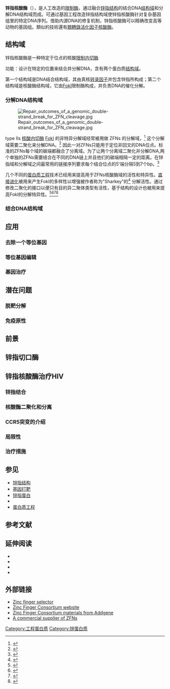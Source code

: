 {{Expand English|Zinc finger nuclease}}
'''锌指核酸酶'''（{{lang-en|Zinc-finger nucleases, ZFNs}}），是人工改造的[[限制酶|限制酶]]，通过融合[[锌指结构|锌指结构]]的结合DNA[[结构域|结构域]]和分解DNA结构域而成。可通过基因工程改造锌指结构域使锌指核酸酶针对复杂基因组里的特定DNA序列。借助内源DNA的修复机制，锌指核酸酶可以精确改变高等动物的基因组。類似的技術還有[[類轉錄活化因子核酸酶|類轉錄活化因子核酸酶]]。

== 结构域 ==
锌指核酸酶是一种特定于位点的核酸[[限制酶|限制内切酶]]

功能：设计在特定的位置来结合并分解DNA，含有两个蛋白质[[结构域|结构域]]。

第一个结构域是DNA结合结构域，其由真核[[转录因子|转录因子]]并包含锌指所构成；第二个结构域是核酸酶结构域，它由[[FokI|FokI]]限制酶构成，并负责DNA的催化分解。

=== 分解DNA结构域 ===

[[File:Repair_outcomes_of_a_genomic_double-strand_break_for_ZFN_cleavage.jpg|thumb]]

type IIs [[核酸内切酶|核酸内切酶]] [[FokI|FokI]] 的非特异分解域经常被用做 ZFNs 的分解域，<ref name="kim1996">{{cite journal| last=Kim| first=YG| author2=Cha, J.| author3=Chandrasegaran, S.| year=1996| title=Hybrid restriction enzymes: zinc finger fusions to Fok I cleavage domain| journal=Proc Natl Acad Sci USA| volume=93| issue=3| pages=1156–60| url=http://www.pnas.org/content/93/3/1156.abstract| doi=10.1073/pnas.93.3.1156| pmid=8577732| pmc=40048| bibcode=1996PNAS...93.1156K| access-date=2014-12-05| archive-date=2015-01-28| archive-url=https://web.archive.org/web/20150128081204/http://www.pnas.org/content/93/3/1156.abstract| dead-url=no}}</ref>   
这个分解域需要二聚化来分解DNA。<ref name="bitinaite1998">{{cite journal| last=Bitinaite| first=J.| coauthors=D. A. Wah, Aggarwal, A. K., Schildkraut, I.| year=1998| title=FokI dimerization is required for DNA cleavage| journal=Proc Natl Acad Sci USA| volume=95| issue=18| pages=10570–5| url=http://www.pnas.org/cgi/content/full/95/18/10570| doi=10.1073/pnas.95.18.10570| pmid=9724744| pmc=27935| bibcode=1998PNAS...9510570B| access-date=2014-12-05| archive-date=2005-04-24| archive-url=https://web.archive.org/web/20050424122954/http://www.pnas.org/cgi/content/full/95/18/10570| dead-url=no}}</ref> 
因此一对ZFNs只能用于定位非回文的DNA位点。标准的ZFNs每个域的碳端都融合了分离域。为了让两个分离域二聚化并分解DNA,两个单独的ZFNs需要结合在不同的DNA链上并且他们的碳端相隔一定的距离。在锌指域和分解域之间最常用的链接序列要求每个结合位点的5'端分隔5到7个bp。<ref>{{cite journal |author=Cathomen T, Joung JK |title=Zinc-finger nucleases: the next generation emerges |journal=Mol. Ther. |volume=16 |issue=7 |pages=1200–7 |date=July 2008 |pmid=18545224 |doi=10.1038/mt.2008.114 |url=http://www.nature.com/mt/journal/v16/n7/abs/mt2008114a.html |access-date=2014-12-05 |archive-date=2015-02-09 |archive-url=https://web.archive.org/web/20150209121803/http://www.nature.com/mt/journal/v16/n7/abs/mt2008114a.html |dead-url=no }}</ref>

几个不同的[[蛋白质工程|蛋白质工程]]技术已经用来提高用于ZFNs核酸酶域的活性和特异性。[[直接进化|直接进化]]被用来产生FokI的多样性以增强被作者称为"Sharkey"的<ref name=Guo2010>{{cite journal | last=Guo | first=Jing | last2=Gaj | first2=Thomas | last3=Barbas | first3=Carlos F. | title=Directed Evolution of an Enhanced and Highly Efficient FokI Cleavage Domain for Zinc Finger Nucleases | journal=Journal of Molecular Biology | publisher=Elsevier BV | volume=400 | issue=1 | year=2010 | issn=0022-2836 | doi=10.1016/j.jmb.2010.04.060 | pages=96–107}}</ref> 分解活性。通过修改二聚化的接口以便只有目的异二聚体类型有活性，基于结构的设计也被用来提高FokI的分解特异性。<ref name=Szczepek2007>{{cite journal | last=Szczepek | first=Michal | last2=Brondani | first2=Vincent | last3=Büchel | first3=Janine | last4=Serrano | first4=Luis | last5=Segal | first5=David J | last6=Cathomen | first6=Toni | title=Structure-based redesign of the dimerization interface reduces the toxicity of zinc-finger nucleases | journal=Nature Biotechnology | publisher=Springer Nature | volume=25 | issue=7 | year=2007 | issn=1087-0156 | doi=10.1038/nbt1317 | pages=786–793}}</ref><ref name=Miller2007>{{cite journal | last=Miller | first=Jeffrey C | last2=Holmes | first2=Michael C | last3=Wang | first3=Jianbin | last4=Guschin | first4=Dmitry Y | last5=Lee | first5=Ya-Li | last6=Rupniewski | first6=Igor | last7=Beausejour | first7=Christian M | last8=Waite | first8=Adam J | last9=Wang | first9=Nathaniel S | last10=Kim | first10=Kenneth A | last11=Gregory | first11=Philip D | last12=Pabo | first12=Carl O | last13=Rebar | first13=Edward J | title=An improved zinc-finger nuclease architecture for highly specific genome editing | journal=Nature Biotechnology | publisher=Springer Nature | volume=25 | issue=7 | year=2007 | issn=1087-0156 | doi=10.1038/nbt1319 | pages=778–785}}</ref><ref name=Doyon2010>{{cite journal | last=Doyon | first=Yannick | last2=Vo | first2=Thuy D | last3=Mendel | first3=Matthew C | last4=Greenberg | first4=Shon G | last5=Wang | first5=Jianbin | last6=Xia | first6=Danny F | last7=Miller | first7=Jeffrey C | last8=Urnov | first8=Fyodor D | last9=Gregory | first9=Philip D | last10=Holmes | first10=Michael C | title=Enhancing zinc-finger-nuclease activity with improved obligate heterodimeric architectures | journal=Nature Methods | publisher=Springer Nature | volume=8 | issue=1 | date=2010-12-05 | issn=1548-7091 | doi=10.1038/nmeth.1539 | pages=74–79}}</ref><ref name=Ramalingam2010>{{cite journal | last=Ramalingam | first=Sivaprakash | last2=Kandavelou | first2=Karthikeyan | last3=Rajenderan | first3=Raja | last4=Chandrasegaran | first4=Srinivasan | title=Creating Designed Zinc-Finger Nucleases with Minimal Cytotoxicity | journal=Journal of Molecular Biology | publisher=Elsevier BV | volume=405 | issue=3 | year=2011 | issn=0022-2836 | doi=10.1016/j.jmb.2010.10.043 | pages=630–641}}</ref>

=== 结合DNA结构域 ===

== 应用 ==

=== 去除一个等位基因 ===
=== 等位基因编辑 ===

=== 基因治疗 ===

== 潜在问题 ==

=== 脱靶分解 ===

=== 免疫原性 ===

== 前景 ==

== 锌指切口酶 ==

== 锌指核酸酶治疗HIV  ==

=== 锌指结合===

=== 核酸酶二聚化和分离 ===

=== CCR5突变的介绍 ===

=== 局限性 ===

=== 治疗措施 ===

== 参见 ==
*[[锌指结构|锌指结构]]
*[[基因打靶|基因打靶]]
*[[锌指蛋白|锌指蛋白]]
*{{le|锌指嵌合体|Zinc finger chimera}}
*[[蛋白质工程|蛋白质工程]]

== 参考文献 ==
{{reflist|2}}

==延伸阅读==
*{{cite journal |author=Mandell JG, Barbas CF |title=Zinc Finger Tools: custom DNA-binding domains for transcription factors and nucleases |journal=Nucleic Acids Res. |volume=34 |issue=Web Server issue |pages=W516–23 |pmid=16845061 |pmc=1538883 |doi=10.1093/nar/gkl209 |url=http://nar.oxfordjournals.org/cgi/pmidlookup?view=long&pmid=16845061 |date=July 2006 |access-date=2009-09-25 |archive-date=2019-07-10 |archive-url=https://web.archive.org/web/20190710153201/https://academic.oup.com/nar |dead-url=no }} 
*{{cite journal |author=Porteus MH, Carroll D |title=Gene targeting using zinc finger nucleases |journal=Nat. Biotechnol. |volume=23 |issue=8 |pages=967–73 |pmid=16082368 |doi=10.1038/nbt1125 |date=August 2005}}
*{{cite journal |author=Doyon Y, McCammon JM, Miller JC, ''et al.'' |title=Heritable targeted gene disruption in zebrafish using designed zinc-finger nucleases |journal=Nat. Biotechnol. |volume=26 |issue=6 |pages=702–8 |pmid=18500334 |pmc=2674762 |doi=10.1038/nbt1409 |date=June 2008}}
*{{cite journal |author=Meng X, Noyes MB, Zhu LJ, Lawson ND, Wolfe SA |title=Targeted gene inactivation in zebrafish using engineered zinc-finger nucleases |journal=Nat. Biotechnol. |volume=26 |issue=6 |pages=695–701 |pmid=18500337 |pmc=2502069 |doi=10.1038/nbt1398 |date=June 2008}}

== 外部链接 ==
* [http://www.scripps.edu/mb/barbas/zfdesign/zfdesignhome.php Zinc finger selector] {{Wayback|url=http://www.scripps.edu/mb/barbas/zfdesign/zfdesignhome.php |date=20090917004316 }}
* [http://www.zincfingers.org Zinc Finger Consortium website] {{Wayback|url=http://www.zincfingers.org/ |date=20200114040911 }}
* [http://www.addgene.org/zfc Zinc Finger Consortium materials from Addgene] {{Wayback|url=http://www.addgene.org/zfc |date=20080905134237 }}
* [http://www.compozrzfn.com/ A commercial supplier of ZFNs] {{Wayback|url=http://www.compozrzfn.com/ |date=20090726181543 }}

[[Category:工程蛋白质|Category:工程蛋白质]]
[[Category:锌蛋白质|Category:锌蛋白质]]